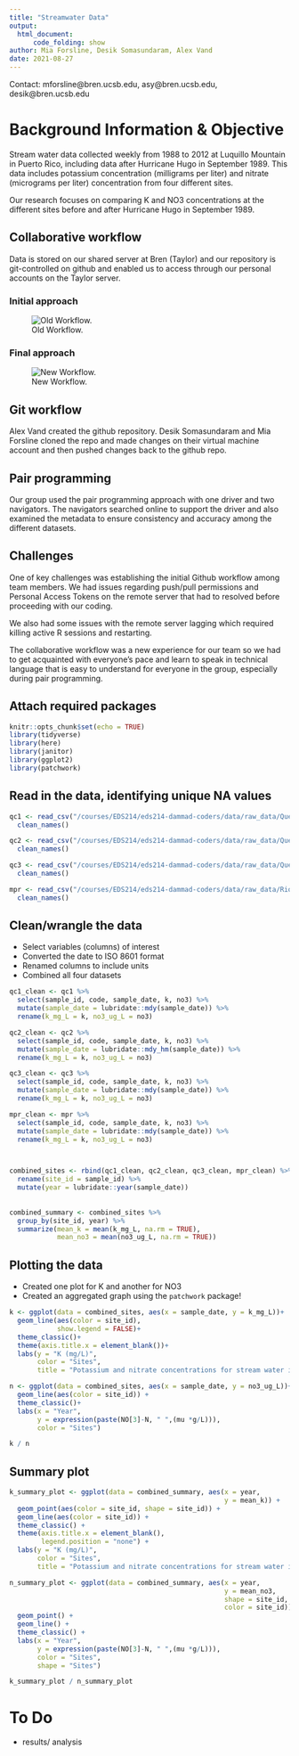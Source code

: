 ```yaml
---
title: "Streamwater Data"
output:
  html_document:
      code_folding: show
author: Mia Forsline, Desik Somasundaram, Alex Vand
date: 2021-08-27
---
```


Contact: mforsline@bren.ucsb.edu, asy@bren.ucsb.edu, desik@bren.ucsb.edu


# Background Information & Objective
Stream water data collected weekly from 1988 to 2012 at Luquillo Mountain in Puerto Rico, including data after Hurricane Hugo in September 1989. This data includes potassium concentration (milligrams per liter) and nitrate (micrograms per liter) concentration from four different sites.

Our research focuses on comparing K and NO3 concentrations at the different sites before and after Hurricane Hugo in September 1989.




## Collaborative workflow

Data is stored on our shared server at Bren (Taylor) and our repository is git-controlled on github and enabled us to access through our personal accounts on the Taylor server.

### Initial approach
![Old Workflow.](images/oldworkflow.jpg)


### Final approach
![New Workflow.](images/newworkflow.jpg)


## Git workflow

Alex Vand created the github repository. Desik Somasundaram and Mia Forsline cloned the repo and made changes on their virtual machine account and then pushed changes back to the github repo.


## Pair programming

Our group used the pair programming approach with one driver and two navigators. The navigators searched online to support the driver and also examined the metadata to ensure consistency and accuracy among the different datasets.

## Challenges

One of key challenges was establishing the initial Github workflow among team members.
We had issues regarding push/pull permissions and Personal Access Tokens on the remote server that had to resolved before proceeding with our coding. 

We also had some issues with the remote server lagging which required killing active R sessions and restarting.

The collaborative workflow was a new experience for our team so we had to get acquainted with everyone's pace and learn to speak in technical language that is easy to understand for everyone in the group, especially during pair programming.


## Attach required packages
```r
knitr::opts_chunk$set(echo = TRUE)
library(tidyverse)
library(here)
library(janitor)
library(ggplot2)
library(patchwork)

```


## Read in the data, identifying unique NA values
```r
qc1 <- read_csv("/courses/EDS214/eds214-dammad-coders/data/raw_data/QuebradaCuenca1-Bisley.csv", na = c("-9999", "-9999.00", "-9999.0")) %>% 
  clean_names()

qc2 <- read_csv("/courses/EDS214/eds214-dammad-coders/data/raw_data/QuebradaCuenca2-Bisley.csv", na = c("-9999", "-9999.00", "-9999.0")) %>% 
  clean_names()

qc3 <- read_csv("/courses/EDS214/eds214-dammad-coders/data/raw_data/QuebradaCuenca3-Bisley.csv", na = c("-9999", "-9999.00", "-9999.0")) %>% 
  clean_names()

mpr <- read_csv("/courses/EDS214/eds214-dammad-coders/data/raw_data/RioMameyesPuenteRoto.csv", na = c("-9999", "-9999.00", "-9999.0")) %>% 
  clean_names()
```


## Clean/wrangle the data
- Select variables (columns) of interest
- Converted the date to ISO 8601 format
- Renamed columns to include units
- Combined all four datasets
```r
qc1_clean <- qc1 %>% 
  select(sample_id, code, sample_date, k, no3) %>% 
  mutate(sample_date = lubridate::mdy(sample_date)) %>% 
  rename(k_mg_L = k, no3_ug_L = no3)

qc2_clean <- qc2 %>% 
  select(sample_id, code, sample_date, k, no3) %>% 
  mutate(sample_date = lubridate::mdy_hm(sample_date)) %>% 
  rename(k_mg_L = k, no3_ug_L = no3)

qc3_clean <- qc3 %>% 
  select(sample_id, code, sample_date, k, no3) %>% 
  mutate(sample_date = lubridate::mdy(sample_date)) %>% 
  rename(k_mg_L = k, no3_ug_L = no3)

mpr_clean <- mpr %>% 
  select(sample_id, code, sample_date, k, no3) %>% 
  mutate(sample_date = lubridate::mdy(sample_date)) %>% 
  rename(k_mg_L = k, no3_ug_L = no3)



combined_sites <- rbind(qc1_clean, qc2_clean, qc3_clean, mpr_clean) %>% 
  rename(site_id = sample_id) %>%
  mutate(year = lubridate::year(sample_date))
  
  
combined_summary <- combined_sites %>% 
  group_by(site_id, year) %>% 
  summarize(mean_k = mean(k_mg_L, na.rm = TRUE),
            mean_no3 = mean(no3_ug_L, na.rm = TRUE))
```

## Plotting the data
- Created one plot for K and another for NO3
- Created an aggregated graph using the `patchwork` package!
```r
k <- ggplot(data = combined_sites, aes(x = sample_date, y = k_mg_L))+
  geom_line(aes(color = site_id),
            show.legend = FALSE)+
  theme_classic()+
  theme(axis.title.x = element_blank())+
  labs(y = "K (mg/L)",
       color = "Sites",
       title = "Potassium and nitrate concentrations for stream water in Luquillo Mountain")

n <- ggplot(data = combined_sites, aes(x = sample_date, y = no3_ug_L))+
  geom_line(aes(color = site_id)) +
  theme_classic()+
  labs(x = "Year",
       y = expression(paste(NO[3]-N, " ",(mu *g/L))),
       color = "Sites") 

k / n
```


## Summary plot

```r
k_summary_plot <- ggplot(data = combined_summary, aes(x = year,
                                                      y = mean_k)) +
  geom_point(aes(color = site_id, shape = site_id)) +
  geom_line(aes(color = site_id)) +
  theme_classic() +
  theme(axis.title.x = element_blank(),
        legend.position = "none") +
  labs(y = "K (mg/L)",
       color = "Sites",
       title = "Potassium and nitrate concentrations for stream water in Luquillo Mountain")

n_summary_plot <- ggplot(data = combined_summary, aes(x = year,
                                                      y = mean_no3,
                                                      shape = site_id,
                                                      color = site_id)) +
  geom_point() +
  geom_line() +
  theme_classic() +
  labs(x = "Year",
       y = expression(paste(NO[3]-N, " ",(mu *g/L))),
       color = "Sites",
       shape = "Sites")

k_summary_plot / n_summary_plot
```


# To Do
- results/ analysis

